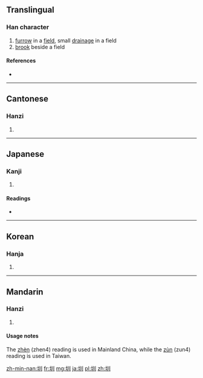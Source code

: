 ==Translingual==

===Han character===
{{Han char|rn=32|rad=土|as=03|sn=6|four=4210<sub>0</sub>|canj=土中中中 (GLLL)|ids=⿰[[土]][[川]]}}

# [[furrow]] in a [[field]], small [[drainage]] in a field
# [[brook]] beside a field

====References====
* {{Han ref|kx=0224.150|dkj=04894|dj=0458.020|hdz=10420.030|uh=5733|ud=22323|bh=A660|bd=42592}}

----

==Cantonese==

===Hanzi===
{{yue-hanzi|jyut=[[zan3]]|y=jan3}}

# {{defn|lang=yue|sort=土03}}

----

==Japanese==

===Kanji===
{{ja-kanji|grade=|rs=土03}}

# {{defn|lang=ja|sort=土03}}

====Readings====
* {{ja-readings|on=[[しん]] (shin), [[けん]] (ken)|}}

----

==Korean==

===Hanja===
{{ko-hanja|hangeul=천|rv=cheon|mr=ch'ŏn}}

# {{defn|lang=ko|sort=土03}}

----

==Mandarin==

===Hanzi===
{{cmn-hanzi|pin=[[zhèn]] ([[zhen4]]), [[zùn]] ([[zun4]])|wg=chen<sup>4</sup>, tsun<sup>4</sup>}}

# {{defn|lang=cmn|sort=土03}}

====Usage notes====
The [[zhèn]] (zhen4) reading is used in Mainland China, while the [[zùn]] (zun4) reading is used in Taiwan.

[[zh-min-nan:圳]]
[[fr:圳]]
[[mg:圳]]
[[ja:圳]]
[[pl:圳]]
[[zh:圳]]